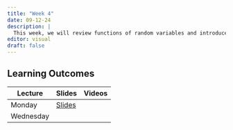 ```yaml
---
title: "Week 4"
date: 09-12-24
description: |
  This week, we will review functions of random variables and introduce the idea of sampling distributions and Central Limit Theorem.
editor: visual
draft: false
---
```


## Learning Outcomes

| Lecture   | Slides                                       | Videos |
|-----------|----------------------------------------------|--------|
| Monday    | [Slides](https://m453.inqs.info/lectures/4a) |        |
| Wednesday |                                              |        |
